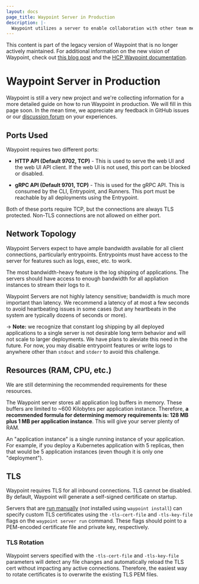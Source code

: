 ```yaml
---
layout: docs
page_title: Waypoint Server in Production
description: |-
  Waypoint utilizes a server to enable collaboration with other team members, storing operation history, and enabling functionality such as logs, exec, and more.
---
```


<Warning>

This content is part of the legacy version of Waypoint that is no longer actively maintained. For additional information on the new vision of Waypoint, check out [this blog post](https://www.hashicorp.com/blog/a-new-vision-for-hcp-waypoint) and the [HCP Waypoint documentation](/hcp/docs/waypoint).

</Warning>

# Waypoint Server in Production

Waypoint is still a very new project and we're collecting information for a more
detailed guide on how to run Waypoint in production. We will fill in this page
soon. In the mean time, we appreciate any feedback in GitHub issues
or our [discussion forum](https://discuss.hashicorp.com) on your experiences.

## Ports Used

Waypoint requires two different ports:

- **HTTP API (Default 9702, TCP)** - This is used to serve the web UI and
  the web UI API client. If the web UI is not used, this port can be blocked
  or disabled.

- **gRPC API (Default 9701, TCP)** - This is used for the gRPC API. This is
  consumed by the CLI, Entrypoint, and Runners. This port must be reachable
  by all deployments using the Entrypoint.

Both of these ports require TCP, but the connections are always TLS
protected. Non-TLS connections are not allowed on either port.

## Network Topology

Waypoint Servers expect to have ample bandwidth available for all client
connections, particularly entrypoints. Entrypoints must have access to the
server for features such as logs, exec, etc. to work.

The most bandwidth-heavy feature is the log shipping of applications. The
servers should have access to enough bandwidth for all appliation instances
to stream their logs to it.

Waypoint Servers are not highly latency sensitive; bandwidth is much
more important than latency. We recommend a latency of at most a few seconds
to avoid heartbeating issues in some cases (but any heartbeats in the system
are typically dozens of seconds or more).

-> **Note:** we recognize that constant log shipping by all deployed
applications to a single server is not desirable long term behavior and
will not scale to larger deployments. We have plans to aleviate this need
in the future. For now, you may disable entrypoint features or write logs
to anywhere other than `stdout` and `stderr` to avoid this challenge.

## Resources (RAM, CPU, etc.)

We are still determining the recommended requirements for these resources.

The Waypoint server stores all application log buffers in memory. These
buffers are limited to ~600 Kilobytes per application instance. Therefore,
**a recommended formula for determining memory requirements is: 128 MB plus 1 MB
per application instance**. This will give your server plenty of RAM.

An "application instance" is a single running instance of your application.
For example, if you deploy a Kubernetes application with 5 replicas,
then that would be 5 application instances (even though it is only one
"deployment").

## TLS

Waypoint requires TLS for all inbound connections. TLS cannot be disabled.
By default, Waypoint will generate a self-signed certificate on startup.

Servers that are [run manually](/waypoint/docs/server/run#manually-running-the-server)
(_not_ installed using `waypoint install`) can specify custom TLS certificates
using the `-tls-cert-file` and `-tls-key-file` flags on the `waypoint server run`
command. These flags should point to a PEM-encoded certificate file and
private key, respectively.

### TLS Rotation

Waypoint servers specified with the `-tls-cert-file` and `-tls-key-file`
parameters will detect any file changes and automatically reload the
TLS cert without impacting any active connections. Therefore, the easiest
way to rotate certificates is to overwrite the existing TLS PEM files.
